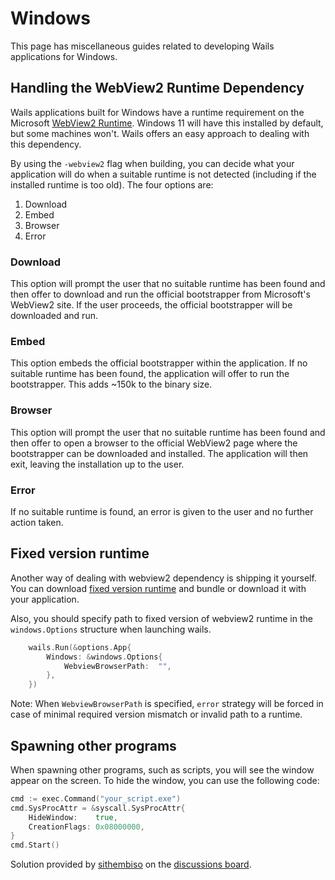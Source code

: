 
# Windows

This page has miscellaneous guides related to developing Wails applications for Windows.

## Handling the WebView2 Runtime Dependency

Wails applications built for Windows have a runtime requirement on the Microsoft [WebView2 Runtime](https://developer.microsoft.com/en-us/microsoft-edge/webview2/).
Windows 11 will have this installed by default, but some machines won't. Wails offers an easy approach to dealing with this dependency.

By using the `-webview2` flag when building, you can decide what your application will do when a suitable runtime is not detected (including if the installed runtime is too old).
The four options are:

1. Download
2. Embed
3. Browser
4. Error

### Download

This option will prompt the user that no suitable runtime has been found and then offer to download and run the official
bootstrapper from Microsoft's WebView2 site. If the user proceeds, the official bootstrapper will be downloaded and run.

### Embed

This option embeds the official bootstrapper within the application. If no suitable runtime has been found, the
application will offer to run the bootstrapper. This adds ~150k to the binary size.

### Browser

This option will prompt the user that no suitable runtime has been found and then offer to open a browser to the official
WebView2 page where the bootstrapper can be downloaded and installed. The application will then exit, leaving the installation
up to the user.

### Error

If no suitable runtime is found, an error is given to the user and no further action taken.

## Fixed version runtime

Another way of dealing with webview2 dependency is shipping it yourself.
You can download [fixed version runtime](https://developer.microsoft.com/microsoft-edge/webview2/#download-section) and bundle or download it with your application.

Also, you should specify path to fixed version of webview2 runtime in the `windows.Options` structure when launching wails.

```go
	wails.Run(&options.App{
		Windows: &windows.Options{
			WebviewBrowserPath:  "",
		},
	})
```

Note: When `WebviewBrowserPath` is specified, `error` strategy will be forced in case of minimal required version
mismatch or invalid path to a runtime.

## Spawning other programs

When spawning other programs, such as scripts, you will see the window appear on the screen. To hide the window,
you can use the following code:

```go
cmd := exec.Command("your_script.exe")
cmd.SysProcAttr = &syscall.SysProcAttr{
	HideWindow:    true,
	CreationFlags: 0x08000000,
}
cmd.Start()
```
Solution provided by [sithembiso](https://github.com/sithembiso) on the
[discussions board](https://github.com/frankfang/wails/discussions/1734#discussioncomment-3386172).
